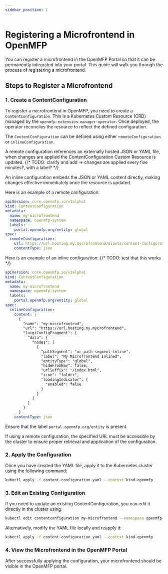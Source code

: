 ```yaml
---
sidebar_position: 1
---
```


# Registering a Microfrontend in OpenMFP

You can register a microfrontend in the OpenMFP Portal so that it can be permanently integrated into your portal. This guide will walk you through the process of registering a microfrontend.

## Steps to Register a Microfrontend

### 1. Create a ContentConfiguration

To register a microfrontend in OpenMFP, you need to create a `ContentConfiguration`. This is a Kubernetes Custom Resource (CRD) managed by the `openmfp-extension-manager-operator`.
Once deployed, the operator reconciles the resource to reflect the defined configuration.

The `ContentConfiguration` can be defined using either `remoteConfiguration` or `inlineConfiguration`.

A remote configuration references an externally hosted JSON or YAML file, when changes are applied the ContentConfiguration Custom Resource is updated.
{/* TODO: clarify and add -> changes are applied every five minutes?, with a label? */}

An inline configuration embeds the JSON or YAML content directly, making changes effective immediately once the resource is updated.

Here is an example of a remote configuration:

```yaml
apiVersion: core.openmfp.io/v1alpha1
kind: ContentConfiguration
metadata:
  name: my-microfrontend
  namespace: openmfp-system
  labels:
    portal.openmfp.org/entity: global
spec:
  remoteConfiguration:
    url: https://url.hosting.my.mycrofrontend/assets/content-configuration.json
    contentType: json
```

Here is an example of an inline configuration:
{/* TODO: test that this works */}

```yaml
apiVersion: core.openmfp.io/v1alpha1
kind: ContentConfiguration
metadata:
  name: my-microfrontend
  namespace: openmfp-system
  labels:
    portal.openmfp.org/entity: global
spec:
  inlineConfiguration:
    content: |-
      {
        "name": "my-microfrontend",
        "url": "https://url.hosting.my.mycrofrontend",
        "luigiConfigFragment": {
          "data": {
            "nodes": [
              {
                "pathSegment": "ur-path-segment-inline",
                "label": "My Microfrontend Inlined",
                "entityType": "global",
                "hideFromNav": false,
                "urlSuffix": "/index.html",
                "icon": "folder",
                "loadingIndicator": {
                  "enabled": false
                }
              }
            ]
          }
        }
      }
    contentType: json
```

Ensure that the label `portal.openmfp.org/entity` is present. 

If using a remote configuration, the specified URL must be accessible by the cluster to ensure proper retrieval and application of the configuration.

### 2. Apply the Configuration

Once you have created the YAML file, apply it to the Kubernetes cluster using the following command:

```sh
kubectl apply -f content-configuration.yaml --context kind-openmfp
```

### 3. Edit an Existing Configuration

If you need to update an existing ContentConfiguration, you can edit it directly in the cluster using:

```sh
kubectl edit contentconfiguration my-microfrontend --namespace openmfp-system --context kind-openmfp
```
Alternatively, modify the YAML file locally and reapply it:

```sh
kubectl apply -f content-configuration.yaml --context kind-openmfp
```

### 4. View the Microfrontend in the OpenMFP Portal

After successfully applying the configuration, your microfrontend should be visible in the OpenMFP portal.